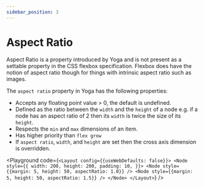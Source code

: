 ```yaml
---
sidebar_position: 3
---
```



# Aspect Ratio

Aspect Ratio is a property introduced by Yoga and is not present as a settable
property in the CSS flexbox specification. Flexbox does have the notion of
aspect ratio though for things with intrinsic aspect ratio such as images.

The `aspect ratio` property in Yoga has the following properties:

- Accepts any floating point value > 0, the default is undefined.
- Defined as the ratio between the `width` and the `height` of a node e.g. if a node has an aspect ratio of 2 then its `width` is twice the size of its `height`.
- Respects the `min` and `max` dimensions of an item.
- Has higher priority than `flex grow`
- If `aspect ratio`, `width`, and `height` are set then the cross axis dimension is overridden.

<Playground code={`<Layout config={{useWebDefaults: false}}>
  <Node
    style={{
      width: 200,
      height: 200,
      padding: 10,
    }}>
    <Node style={{margin: 5, height: 50, aspectRatio: 1.0}} />
    <Node style={{margin: 5, height: 50, aspectRatio: 1.5}} />
  </Node>
</Layout>`} />
